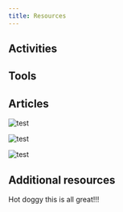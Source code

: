 ```yaml
---
title: Resources
---
```



## Activities
<Row>
<Column noGutterSm={true} colMd={2} colMd={3} colLg={4}>
<ResourceCard
  href={'ibm.com'}
  subTitle={'Subtitle'}
  title={'Title'} />
</Column>
<Column noGutterSm={true} colMd={2} colMd={3} colLg={4}>
<ResourceCard
  href={'ibm.com'}
  subTitle={'Subtitle'}
  title={'Title'} />
</Column>
</Row>

## Tools
<Row>
<Column noGutterSm={true} colMd={2} colMd={3} colLg={4}>
<ResourceCard
  href={'ibm.com'}
  subTitle={'Subtitle'}
  title={'Title'} />
</Column>
</Row>

## Articles
<Row>
<Column colMd={2} colMd={3} colLg={4}>
<ArticleCard
  href={'ibm.com'}
  author={'Tim Robinson'}
  title={'Relly cool article'}
  date={'April 2020'}
  readTime={'5 mins'} >

![test](../../images/ethics/accountability/test.png)

</ArticleCard>
</Column>
<Column colMd={2} colMd={3} colLg={4}>
<ArticleCard
  href={'ibm.com'}
  author={'Tim Robinson'}
  title={'This is an even better title'}
  date={'April 2020'}
  readTime={'5 mins'} >

![test](../../images/ethics/accountability/test.png)

</ArticleCard>
</Column>
<Column colMd={2} colMd={3} colLg={4}>
<ArticleCard
  href={'ibm.com'}
  author={'Tim Robinson'}
  title={'This title is a waste of your time'}
  date={'April 2020'}
  readTime={'5 mins'} >

![test](../../images/ethics/accountability/test.png)

</ArticleCard>
</Column>
</Row>

## Additional resources
Hot doggy this is all great!!!
